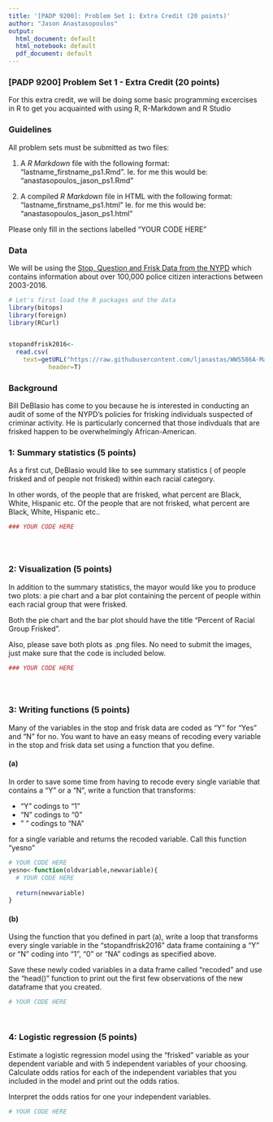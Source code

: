 ```yaml
---
title: '[PADP 9200]: Problem Set 1: Extra Credit (20 points)'
author: "Jason Anastasopoulos"
output:
  html_document: default
  html_notebook: default
  pdf_document: default
---
```


### [PADP 9200] Problem Set 1 - Extra Credit (20 points)

For this extra credit, we will be doing some basic programming excercises in R to get you acquainted with using R, R-Markdown and R Studio

### Guidelines

All problem sets must be submitted as two files:

1. A *R Markdown* file with the following format: "lastname_firstname_ps1.Rmd". Ie. for me this would be: "anastasopoulos_jason_ps1.Rmd"

2. A compiled *R Markdown* file in HTML with the following format: "lastname_firstname_ps1.html" Ie. for me this would be: "anastasopoulos_jason_ps1.html"

Please only fill in the sections labelled "YOUR CODE HERE"
  
### Data

We will be using the [Stop, Question and Frisk Data from the NYPD](https://www1.nyc.gov/site/nypd/stats/reports-analysis/stopfrisk.page) which contains information about over 100,000 police citizen interactions between 2003-2016.

```r
# Let's first load the R packages and the data
library(bitops)
library(foreign)
library(RCurl)


stopandfrisk2016<-
  read.csv(
    text=getURL("https://raw.githubusercontent.com/ljanastas/WWS586A-Machine-Learning-Policy-Analysis/master/Data/stop-and-frisk2016.csv"),  
           header=T)

```
### Background

Bill DeBlasio has come to you because he is interested in conducting an audit of some of the NYPD's policies for frisking individuals suspected of criminar activity. He is particularly concerned that those indivduals that are frisked happen to be overwhelmingly African-American. 


### 1: Summary statistics (5 points)

As a first cut, DeBlasio would like to see summary statistics ($%$ of people frisked and $%$ of people not frisked) within each racial category.

In other words, of the people that are frisked, what percent are Black, White, Hispanic etc. Of the people that are not frisked, what percent are Black, White, Hispanic etc..

```r
### YOUR CODE HERE





```


### 2: Visualization (5 points)

In addition to the summary statistics, the mayor would like you to produce two plots: a pie chart and a bar plot containing the percent of people within each racial group that were frisked. 

Both the pie chart and the bar plot should have the title "Percent of Racial Group Frisked".

Also, please save both plots as .png files. No need to submit the images, just make sure that the code is included below.

```r
### YOUR CODE HERE





```


### 3: Writing functions (5 points)

Many of the variables in the stop and frisk data are coded as "Y" for "Yes" and "N" for no. You want to have an easy means of recoding every variable in the stop and frisk data set using a function that you define. 

#### (a) 
In order to save some time from having to recode every single variable that contains a "Y" or a "N", write a function that transforms:

* "Y" codings to "1"
* "N" codings to "0"
* " " codings to "NA"

for a single variable and returns the recoded variable. Call this function "yesno"

```r
# YOUR CODE HERE 
yesno<-function(oldvariable,newvariable){
  # YOUR CODE HERE 
  
  return(newvariable)
}


```


#### (b) 

Using the function that you defined in part (a), write a loop that transforms every single variable in the "stopandfrisk2016" data frame containing a "Y" or "N" coding into "1", "0" or "NA" codings as specified above. 

Save these newly coded variables in a data frame called "recoded" and use the "head()" function to print out the first few observations of the new dataframe that you created.

```r
# YOUR CODE HERE




```

### 4: Logistic regression (5 points)

Estimate a logistic regression model using the "frisked" variable as your dependent variable and with 5 independent variables of your choosing. Calculate odds ratios for each of the independent variables that you included in the model and print out the odds ratios. 

Interpret the odds ratios for one your independent variables.


```r
# YOUR CODE HERE





```




